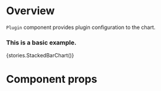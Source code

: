 
<Meta title="Modules|Charts/Components" component={Plugin} />

# Overview

`Plugin` component provides plugin configuration to the chart.

### This is a basic example.

<Preview>
    <Story name="Plugin">{stories.StackedBarChart()}</Story>
</Preview>

# Component props

<Props of={Plugin} />
